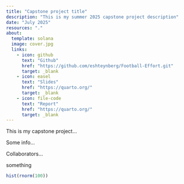 ```yaml
---
title: "Capstone project title"
description: "This is my summer 2025 capstone project description"
date: "July 2025"
resources: "."
about: 
  template: solana
  image: cover.jpg
  links:
    - icon: github
      text: "Github"
      href: "https://github.com/eshteynberg/Football-Effort.git"
      target: _blank
    - icon: easel
      text: "Slides"
      href: "https://quarto.org/"
      target: _blank
    - icon: file-code
      text: "Report"
      href: "https://quarto.org/"
      target: _blank
---
```


This is my capstone project...

Some info...

Collaborators...

something

```r
hist(rnorm(100))
```

